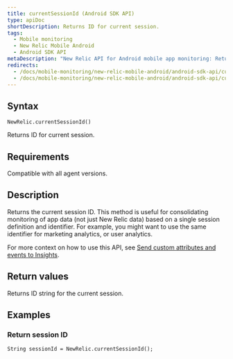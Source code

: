 ```yaml
---
title: currentSessionId (Android SDK API)
type: apiDoc
shortDescription: Returns ID for current session.
tags:
  - Mobile monitoring
  - New Relic Mobile Android
  - Android SDK API
metaDescription: "New Relic API for Android mobile app monitoring: Return the ID of session."
redirects:
  - /docs/mobile-monitoring/new-relic-mobile-android/android-sdk-api/currentsessionid-android-agent-api
  - /docs/mobile-monitoring/new-relic-mobile-android/android-sdk-api/current-session-id
---
```


## Syntax

```
NewRelic.currentSessionId()
```

Returns ID for current session.

## Requirements

Compatible with all agent versions.

## Description

Returns the current session ID. This method is useful for consolidating monitoring of app data (not just New Relic data) based on a single session definition and identifier. For example, you might want to use the same identifier for marketing analytics, or user analytics.

For more context on how to use this API, see [Send custom attributes and events to Insights](/docs/mobile-monitoring/new-relic-mobile-android/install-configure/work-android-sdk-api#attributes-events-insights).

## Return values

Returns ID string for the current session.

## Examples

### Return session ID

```
String sessionId = NewRelic.currentSessionId();
```

